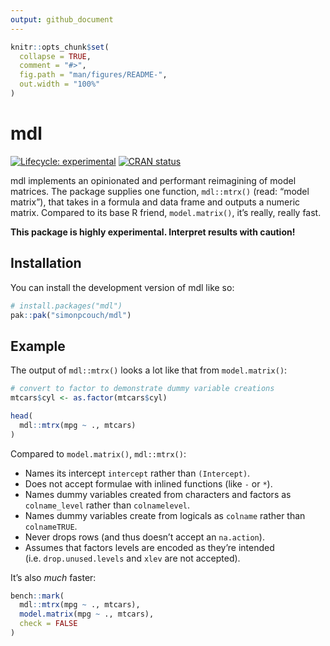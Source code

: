 ```yaml
---
output: github_document
---
```


<!-- README.md is generated from README.Rmd. Please edit that file -->

```r
knitr::opts_chunk$set(
  collapse = TRUE,
  comment = "#>",
  fig.path = "man/figures/README-",
  out.width = "100%"
)
```

# mdl

<!-- badges: start -->
[![Lifecycle: experimental](https://img.shields.io/badge/lifecycle-experimental-orange.svg)](https://lifecycle.r-lib.org/articles/stages.html#experimental)
[![CRAN status](https://www.r-pkg.org/badges/version/mdl)](https://CRAN.R-project.org/package=mdl)
<!-- badges: end -->

mdl implements an opinionated and performant reimagining of model matrices. The package supplies one function, `mdl::mtrx()` (read: "model matrix"), that takes in a formula and data frame and outputs a numeric matrix. Compared to its base R friend, `model.matrix()`, it's really, really fast.

**This package is highly experimental. Interpret results with caution!**

## Installation

You can install the development version of mdl like so:

``` r
# install.packages("mdl")
pak::pak("simonpcouch/mdl")
```

## Example

The output of `mdl::mtrx()` looks a lot like that from `model.matrix()`:

```r
# convert to factor to demonstrate dummy variable creations
mtcars$cyl <- as.factor(mtcars$cyl)

head(
  mdl::mtrx(mpg ~ ., mtcars)
)
```

Compared to `model.matrix()`, `mdl::mtrx()`:

* Names its intercept `intercept` rather than `(Intercept)`.
* Does not accept formulae with inlined functions (like `-` or `*`).
* Names dummy variables created from characters and factors as `colname_level` rather than `colnamelevel`.
* Names dummy variables create from logicals as `colname` rather than `colnameTRUE`.
* Never drops rows (and thus doesn't accept an `na.action`).
* Assumes that factors levels are encoded as they're intended (i.e. `drop.unused.levels` and `xlev` are not accepted).

It's also _much_ faster:

```r
bench::mark(
  mdl::mtrx(mpg ~ ., mtcars),
  model.matrix(mpg ~ ., mtcars),
  check = FALSE
)
```
